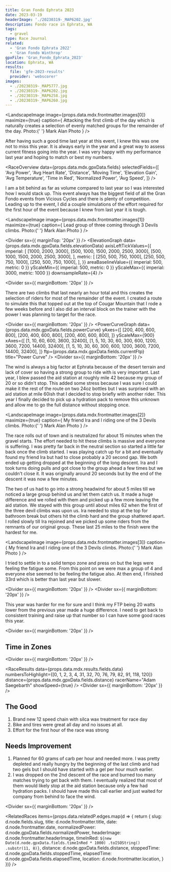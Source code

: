 ```yaml
---
title: Gran Fondo Ephrata 2023
date: 2023-03-19
headerImage: './20230319-_MAP6202.jpg'
description: Fondo race in Ephrata, WA
tags:
  - gravel
type: Race Journal
related:
  - 'Gran Fondo Ephrata 2022'
  - 'Gran Fondo Winthrop'
gpxFile: 'Gran_Fondo_Ephrata_2023'
location: Ephrata, WA
results:
  file: 'gfe-2023-results'
  provider: 'webscorer'
images:
  - ./20230319-_MAP5777.jpg
  - ./20230319-_MAP6202.jpg
  - ./20230319-_MAP6258.jpg
  - ./20230319-_MAP6260.jpg
---
```


<LandscapeImage
  image={props.data.mdx.frontmatter.images[0]}
  maximize={true}
  caption={
    <Text>
      Attacking the first climb of the day which is naturally creates a
      selection of evenly matched groups for the remainder of the day. Photo:{' '}
      <Link href="https://www.markalanphoto.co/Fondos/Ephrata-Gran-Fondo-2023/Grande/i-Qdm3rBC/buy">
        Mark Alan Photo
      </Link>
    </Text>
  }
/>

After having such a good time last year at this event, I knew this was one not to miss this year. It is always early in the year and a great way to assess current fitness going into the year. I was very happy with my performance last year and hoping to match or best my numbers.

<RaceOverview
  data={props.data.mdx.gpxData.fields}
  selectedFields={[
    'Avg Power',
    'Avg Heart Rate',
    'Distance',
    'Moving Time',
    'Elevation Gain',
    'Avg Temperature',
    'Time in Red',
    'Normalized Power',
    'Avg Speed',
  ]}
/>

I am a bit behind as far as volume compared to last year so I was interested how I would stack up. This event always has the biggest field of all the Gran Fondo events from Vicious Cycles and there is plenty of competition. Leading up to the event, I did a couple simulations of the effort required for the first hour of the event because I knew from last year it is tough.

<LandscapeImage
  image={props.data.mdx.frontmatter.images[1]}
  maximize={true}
  caption={
    <Text>
      Lead group of three coming through 3 Devils climbs. Photo:{' '}
      <Link href="https://www.markalanphoto.co/Fondos/Ephrata-Gran-Fondo-2023/Grande/i-Qdm3rBC/buy">
        Mark Alan Photo
      </Link>
    </Text>
  }
/>

<Divider sx={{ marginTop: '20px' }} />
<ElevationGraph
  data={props.data.mdx.gpxData.fields.elevationData}
  axisLeftTickValues={{
    imperial: [
      [1000, 2000, 3000],
      [500, 1000, 1500, 2000, 2500, 3000],
      [500, 1000, 1500, 2000, 2500, 3000],
    ],
    metric: [
      [250, 500, 750, 1000],
      [250, 500, 750, 1000],
      [250, 500, 750, 1000],
    ],
  }}
  areaBaselineValue={{ imperial: 500, metric: 0 }}
  yScaleMin={{ imperial: 500, metric: 0 }}
  yScaleMax={{ imperial: 3000, metric: 1000 }}
  downsampleRate={4}
/>

<Divider sx={{ marginBottom: '20px' }} />

There are two climbs that last nearly an hour total and this creates the selection of riders for most of the remainder of the event. I created a route to simulate this that topped out at the top of Cougar Mountain that I rode a few weeks before and I also did an interval block on the trainer with the power I was planning to target for the race.

<Divider sx={{ marginBottom: '20px' }} />
<PowerCurveGraph
  data={props.data.mdx.gpxData.fields.powerCurve}
  yAxes={[
    [200, 400, 600, 800],
    [200, 400, 600, 800],
    [200, 400, 600, 800],
  ]}
  yScaleMax={900}
  xAxes={[
    [1, 10, 60, 600, 3600, 32400],
    [1, 5, 10, 30, 60, 300, 600, 1200, 3600, 7200, 14400, 32400],
    [1, 5, 10, 30, 60, 300, 600, 1200, 3600, 7200, 14400, 32400],
  ]}
  ftp={props.data.mdx.gpxData.fields.currentFtp}
  title="Power Curve"
/>
<Divider sx={{ marginBottom: '20px' }} />

The wind is always a big factor at Ephrata because of the desert terrain and lack of cover so having a strong group to ride with is very important. Last year, I blew passed the aid station at roughly mile 42 because my group of 20 or so didn't stop. This added some stress because I was sure I could make it the rest of the route on two 24oz bottles but I was surprised with an aid station at mile 60ish that I decided to stop briefly with another rider. This year I finally decided to pick up a hydration pack to remove this unknown and allow me to go the full distance without stopping once.

<LandscapeImage
  image={props.data.mdx.frontmatter.images[2]}
  maximize={true}
  caption={
    <Text>
      My friend Ira and I riding one of the 3 Devils climbs. Photo:{' '}
      <Link href="https://www.markalanphoto.co/Fondos/Ephrata-Gran-Fondo-2023/Grande/i-Qdm3rBC/buy">
        Mark Alan Photo
      </Link>
    </Text>
  }
/>

The race rolls out of town and is neutralized for about 15 minutes when the gravel starts. The effort needed to hit these climbs is massive and everyone is suffering. I was pretty far back in the neutral section so started a little far back once the climb started. I was playing catch up for a bit and eventually found my friend Ira but had to close probably a 20 second gap. We both ended up getting dropped at the beginning of the long descent. Ira and I took turns doing pulls and got close to the group ahead a few times but we couldn't close it. It was originally around 20 seconds but by the end of the descent it was now a few minutes.

<Map coordinates={props.data.mdx.gpxData.fields.coordinates} />

The two of us had to go into a strong headwind for about 5 miles till we noticed a large group behind us and let them catch us. It made a huge difference and we rolled with them and picked up a few more leaving the aid station. We stayed with this group until about miles 62 when the first of the three devil climbs was upon us. Ira needed to stop at the top for bathroom break but others hit the climb hard and the group shattered apart. I rolled slowly till Ira rejoined and we picked up some riders from the remnants of our original group. These last 25 miles to the finish were the hardest for me.

<LandscapeImage
  image={props.data.mdx.frontmatter.images[3]}
  caption={
    <Text>
      My friend Ira and I riding one of the 3 Devils climbs. Photo:{' '}
      <Link href="https://www.markalanphoto.co/Fondos/Ephrata-Gran-Fondo-2023/Grande/i-Qdm3rBC/buy">
        Mark Alan Photo
      </Link>
    </Text>
  }
/>

I tried to settle in to a solid tempo zone and press on but the legs were feeling the fatigue some. From this point on we were max a group of 4 and everyone else seemed to be feeling the fatigue also. At then end, I finished 33rd which is better than last year but slower.

<Divider sx={{ marginBottom: '20px' }} />
<MatchesBurned data={props.data.mdx.gpxData.fields.matchesBurned} />
<Divider sx={{ marginBottom: '20px' }} />

This year was harder for me for sure and I think my FTP being 20 watts lower from the previous year made a huge difference. I need to get back to consistent training and raise up that number so I can have some good races this year.

<Divider sx={{ marginBottom: '20px' }} />

## Time in Zones

<PowerBreakdown
  powerZoneBuckets={props.data.mdx.gpxData.fields.powerZoneBuckets}
  powerZones={props.data.mdx.gpxData.fields.powerZones}
/>
<Divider sx={{ marginBottom: '20px' }} />

<RaceResults
  data={props.data.mdx.results.fields.data}
  numbersToHighlight={[0, 1, 2, 3, 4, 31, 32, 70, 76, 79, 82, 91, 118, 120]}
  distance={props.data.mdx.gpxData.fields.distance}
  racerName="Adam Saegebarth"
  showSpeed={true}
/>
<Divider sx={{ marginBottom: '20px' }} />
## The Good

1. Brand new 12 speed chain with silca wax treatment for race day
2. Bike and tires were great all day and no issues at all.
3. Effort for the first hour of the race was strong

## Needs Improvement

1. Planned for 60 grams of carb per hour and needed more. I was pretty depleted and really hungry by the beginning of the last climb and had two gels but I should have started with a gel per hour much earlier.
2. I was dropped on the 2nd descent of the race and burned too many matches trying to get back with them. I eventually realized that most of them would likely stop at the aid station because only a few had hydration packs. I should have made this call earlier and just waited for company from behind to face the wind.

<Divider sx={{ marginBottom: '20px' }} />

<RelatedRaces
  items={props.data.relatedP.edges.map(d => {
    return {
      slug: d.node.fields.slug,
      title: d.node.frontmatter.title,
      date: d.node.frontmatter.date,
      normalizedPower: d.node.gpxData.fields.normalizedPower,
      headerImage: d.node.frontmatter.headerImage,
      timeInRed: `${new Date(d.node.gpxData.fields.timeInRed * 1000)
        .toISOString()
        .substr(11, 8)}`,
      distance: d.node.gpxData.fields.distance,
      stoppedTime: d.node.gpxData.fields.stoppedTime,
      elapsedTime: d.node.gpxData.fields.elapsedTime,
      location: d.node.frontmatter.location,
    }
  })}
/>
